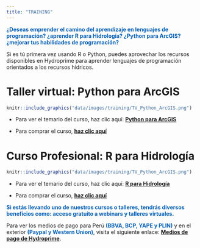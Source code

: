 ```yaml
---
title: "TRAINING"
---
```


[**¿Deseas emprender el camino del aprendizaje en lenguajes de programación? ¿aprender R para Hidrología? ¿Python para ArcGIS? ¿mejorar tus habilidades de
programación?**]{style="color: #045FB4;"}

Si es tú primera vez usando R o Python, puedes aprovechar los recursos
disponibles en Hydroprime para aprender lenguajes de programación orientados
a los recursos hídricos.

# **Taller virtual: Python para ArcGIS**

```r
knitr::include_graphics("data/images/training/TV_Python_ArcGIS.png")
```

- Para ver el temario del curso, haz clic aquí: [**Python para ArcGIS**](https://drive.google.com/file/d/1wAi0FbztUdw_sHX-shLHodJ-QoGxdpMr/)

- Para comprar el curso, [**haz clic aquí**]()

# **Curso Profesional: R para Hidrología**

```r
knitr::include_graphics("data/images/training/TV_Python_ArcGIS.png")
```

- Para ver el temario del curso, haz clic aquí: [**R para Hidrología**](https://drive.google.com/file/d/1A5ybBTkSbwAw8HYm8HfH9qXficrj5ahD/)

- Para comprar el curso, [**haz clic aquí**]()

[**Si estás llevando uno de nuestros cursos o talleres, tendrás diversos beneficios como: acceso gratuito a webinars y talleres virtuales.**]{style="color: #045FB4;"}

Para ver los medios de pago para Perú [**(BBVA, BCP, YAPE y PLIN)**]{style="color: #045FB4;"} y en el exterior [**(Paypal y Western Union)**]{style="color: #045FB4;"}, visita el siguiente enlace: [**Medios de pago de Hydroprime**](https://drive.google.com/file/d/1XMX6-tuIVCRSircSduglOSvvbtdZmrkl/).
